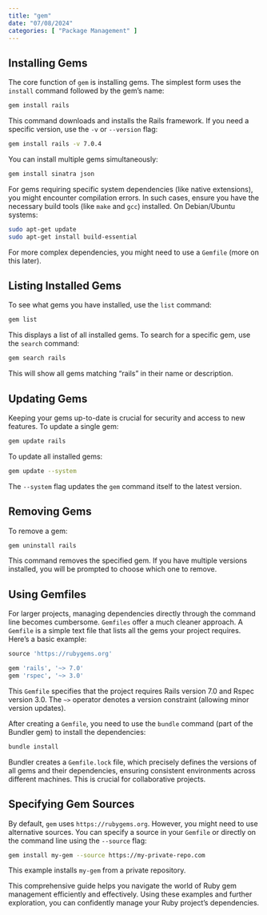 ```yaml
---
title: "gem"
date: "07/08/2024"
categories: [ "Package Management" ]
---
```

## Installing Gems

The core function of `gem` is installing gems.  The simplest form uses the `install` command followed by the gem's name:

```bash
gem install rails
```

This command downloads and installs the Rails framework.  If you need a specific version, use the `-v` or `--version` flag:

```bash
gem install rails -v 7.0.4
```

You can install multiple gems simultaneously:

```bash
gem install sinatra json
```

For gems requiring specific system dependencies (like native extensions), you might encounter compilation errors.  In such cases, ensure you have the necessary build tools (like `make` and `gcc`) installed.  On Debian/Ubuntu systems:

```bash
sudo apt-get update
sudo apt-get install build-essential
```

For more complex dependencies, you might need to use a `Gemfile` (more on this later).


## Listing Installed Gems

To see what gems you have installed, use the `list` command:

```bash
gem list
```

This displays a list of all installed gems.  To search for a specific gem, use the `search` command:

```bash
gem search rails
```

This will show all gems matching "rails" in their name or description.


## Updating Gems

Keeping your gems up-to-date is crucial for security and access to new features.  To update a single gem:

```bash
gem update rails
```

To update all installed gems:

```bash
gem update --system
```

The `--system` flag updates the `gem` command itself to the latest version.


## Removing Gems

To remove a gem:

```bash
gem uninstall rails
```

This command removes the specified gem.  If you have multiple versions installed, you will be prompted to choose which one to remove.


## Using Gemfiles

For larger projects, managing dependencies directly through the command line becomes cumbersome.  `Gemfiles` offer a much cleaner approach.  A `Gemfile` is a simple text file that lists all the gems your project requires.  Here's a basic example:

```ruby
source 'https://rubygems.org'

gem 'rails', '~> 7.0'
gem 'rspec', '~> 3.0'
```

This `Gemfile` specifies that the project requires Rails version 7.0 and Rspec version 3.0. The `~>` operator denotes a version constraint (allowing minor version updates).

After creating a `Gemfile`, you need to use the `bundle` command (part of the Bundler gem) to install the dependencies:

```bash
bundle install
```

Bundler creates a `Gemfile.lock` file, which precisely defines the versions of all gems and their dependencies, ensuring consistent environments across different machines.  This is crucial for collaborative projects.


##  Specifying Gem Sources

By default, `gem` uses `https://rubygems.org`.  However, you might need to use alternative sources.  You can specify a source in your `Gemfile` or directly on the command line using the `--source` flag:


```bash
gem install my-gem --source https://my-private-repo.com
```

This example installs `my-gem` from a private repository.

This comprehensive guide helps you navigate the world of Ruby gem management efficiently and effectively. Using these examples and further exploration, you can confidently manage your Ruby project's dependencies.

